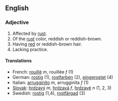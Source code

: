 ==English==
===Adjective===
# Affected by [[rust]].
# Of the [[rust]] color, reddish or reddish-brown.
# Having [[red]] or reddish-brown hair.
# Lacking practice.

====Translations====
*French: [[rouillé]] ''m'', rouillée ''f'' (1)
*German: [[rostig]] (1), [[rostfarben]] (2), [[eingerostet]] (4)
*Italian: [[arrugginito]] ''m'', arrugginita ''f'' (1)
*[[Slovak]]: [[hrdzavý]] ''m'', [[hrdzavá]] ''f'', [[hrdzavé]] ''n'' (1, 2, 3)
*Swedish: [[rostig]] (1,4), [[rostfärgad]] (3)
